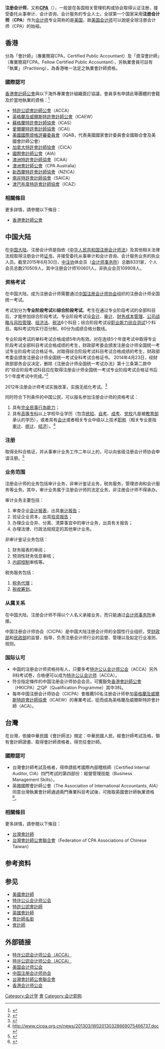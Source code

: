 {{Wwv}}
{{会计|expanded=会计资格认证}}

'''注册会计师'''，又称'''[[CPA|CPA]]'''（{{lang-en|'''C'''ertified '''P'''ublic '''A'''ccountant}}），一般是在各国相关管理机构或协会取得认证注册，接受委托从事审计、会计咨询、会计服务的专业人士。全球第一个国家采用'''注册会计师'''（'''CPA'''）作为[[会计师|会计师]]专业简称的是[[美国|美国]]，故[[美国会计师|美国会计师]]可以說是全球注册会计师（CPA）的始祖。
== 香港 ==
分為「會計師」（專業簡寫CPA，Certified Public Accountant）及「資深會計師」（專業簡寫FCPA，Fellow Certified Public Accountant），另執業會員可註有「執業」（Practising），為香港唯一法定之執業會計師資格。
=== 國際認可 ===
[[香港會計師公會|香港會計師公會]]與以下海外專業會計組織簽訂協議，會員享有申請此等團體的會籍及於當地執業的資格：<ref>{{cite web|url=https://www.hkicpa.org.hk:443/en/Membership/Registration-and-licensing/Recognition-of-overseas-bodies|title=Recognition of overseas bodies|website=Hong Kong Institute of Certified Public Accountants}}</ref>

* [[特許公認會計師公會|特許公認會計師公會]]（ACCA）
* [[英格蘭及威爾斯特許會計師公會|英格蘭及威爾斯特許會計師公會]]（ICAEW）
* [[蘇格蘭特許會計師協會|蘇格蘭特許會計師協會]]（ICAS）
* [[愛爾蘭特許會計師協會|愛爾蘭特許會計師協會]]（ICAI）
* [[美國國際資格評審委員會|美國國際資格評審委員會]]（IQAB，代表美國國家會計委員會全國聯合會及美國會計師公會）
* [[加拿大特許會計師協會|加拿大特許會計師協會]]（CICA）
* [[國際會計師公會|國際會計師公會]]（AIA）
* [[澳洲特許會計師協會|澳洲特許會計師協會]]（ICAA）
* [[澳洲會計師公會|澳洲會計師公會]]（CPA Australia）
* [[新西蘭特許會計師協會|新西蘭特許會計師協會]]（NZICA）
* [[南非特許會計師協會|南非特許會計師協會]]（SAICA）
* [[津巴布韋特許會計師協會|津巴布韋特許會計師協會]]（ICAZ）

=== 相關條目 ===
更多詳情，請參閱以下條目：
* [[香港會計師公會|香港會計師公會]]

== 中国大陆 ==
{{wikisource|中华人民共和国注册会计师法}}{{See also|中国注册会计师}}
在[[中国大陆|中国大陆]]，注册会计师是指依《[[:wikisource:中华人民共和国注册会计师法|中华人民共和国注册会计师法]]》及其他相关法律法规取得注册会计师[[证书|证书]]，并接受委托从事审计和会计咨询、会计服务业务的执业人员。截至2015年6月30日，[[中注协|中注协]]体会员（[[会计师事务所|会计师事务所]]）总数8331家，个人会员总数210509人，其中注册会计师100601人，非执业会员109908人。

=== 资格考试 ===
在中国大陆，成为注册会计师需要通过[[中国注册会计师协会|中国注册会计师协会]]组织的注册会计师全国统一考试。

考试划分为'''专业阶段考试'''和'''综合阶段考试'''。考生在通过专业阶段考试的全部科目后，才能参加综合阶段考试。专业阶段考试设[[会计|会计]]、[[审计|审计]]、[[财务成本管理|财务成本管理]]、[[公司战略与风险管理|公司战略与风险管理]]、[[经济法|经济法]]、[[税法|税法]]6个科目；综合阶段考试设[[职业能力综合测试|职业能力综合测试]]1个科目。每科考试均实行百分制，60分为成绩合格分数线。

专业阶段考试的单科考试合格成绩5年内有效。对在连续5个年度考试中取得专业阶段考试全部科目考试合格成绩的考生，财政部考委会颁发注册会计师全国统一考试专业阶段考试合格证书。对取得综合阶段考试科目考试合格成绩的考生，财政部考委会颁发注册会计师全国统一考试全科考试合格证书。
2014年4月23日，经财政部部务会议决定，删除《注册会计师全国统一考试办法》第十三条第二款中的“综合阶段考试科目应在取得注册会计师全国统一考试专业阶段考试合格证书后5个年度考试中完成。”<ref>{{cite web|url=http://www.cicpa.org.cn/news/201404/t20140427_44645.html|title=中华人民共和国财政部令第75号——财政部关于修改《注册会计师全国统一考试办法》的决定|website=www.cicpa.org.cn}}</ref>

2012年注册会计师考试实施改革，实施无纸化考试。<ref>{{Cite web |url=http://www.cpato.com/Article/zx/201211/167.html |title=存档副本 |access-date=2012-11-23 |archive-url=https://web.archive.org/web/20150604234651/http://www.cpato.com/Article/zx/201211/167.html |archive-date=2015-06-04 |dead-url=yes }}</ref>

同时符合下列条件的中国公民，可以报名参加注册会计师的资格考试：
# 具有[[行為能力#完全行為能力人|完全民事]][[行為能力|行為能力]]；
# 具有[[專科學校#中华人民共和国的专科学校|高等专科]]以上学校毕业学历（包含[[普通高等学校招生全国统一考试|统招]]、[[高等教育自学考试|自考]]、[[成人高等学校招生全国统一考试|成考]]、[[中共中央党校|党校]]凡是被[[中华人民共和国教育部|教育部]]承认的学历），或者具有[[会计|会计]]或者相关专业中级以上技术[[职称|职称]]（相关专业是指[[审计|审计]]、[[统计学|统计]]、[[经济学|经济]]）。<ref>http://www.cicpa.org.cn/news/201303/W020130328669075466737.doc</ref>

=== 注册 ===
取得全科合格证，并从事审计业务工作二年以上的，可以向省级注册会计师协会申请注册。<ref>{{cite web |url=http://www.cicpa.org.cn/news/200903/t20090326_15615.htm |title=存档副本 |accessdate=2009-05-19 |deadurl=yes |archiveurl=https://web.archive.org/web/20090330092915/http://www.cicpa.org.cn/news/200903/t20090326_15615.htm |archivedate=2009-03-30 }}</ref>

=== 业务范围 ===
{{seealso|中国注册会计师执业准则}}

注册会计师的业务包括审计业务，非审计鉴证业务，税务服务，管理咨询和会计服务等业务。其中，审计业务属于注册会计师的法定业务，非注册会计师不得承办。

审计业务主要包括：
# 审查企业[[財務報表|会计报表]]，出具[[审计报告|审计报告]]；
# 验证企业资本，出具[[验资报告|验资报告]]；
# 办理企业合并、分离、清算事宜中的审计业务，出具有关报告；
# 办理法律、行政法规规定的其他审计业务。

非审计鉴证业务包括：
# 财务报表的审阅；
# 预测性财务信息审核；
# [[内部控制|内部控制]]审核等。

税务服务包括：
# [[税务代理|税务代理]]；
# [[税收筹划|税收筹划]]。

=== 从属关系 ===
在中国大陆，注册会计师不得以个人名义承接业务，而只能通过[[会计师事务所|会计师事务所]]承接。

中国注册会计师协会（CICPA）是中国大陆注册会计师的全国性行业组织，受[[中华人民共和国财政部|财政部]]和[[中华人民共和国民政部|民政部]]的监督、指导，负责注册会计师行业的监督、管理以及拟定行业准则、规则。

=== 国际认可 ===
* 中国的注册会计师资格持有人，只要多考[[特许公认会计师公会|特许公认会计师公会]]（ACCA）另外8科考试卷，合格便可以成为[[特许公认会计师|特许公认会计师]]（ACCA）。
* 符合指定條件的中国注册会计师协会会员，可獲豁免[[香港會計師公會|香港會計師公會]]（HKICPA）之QP（Qualification Programme）其中3科。
* 每年中国注册会计师协会（CICPA）會推薦50名注册会计师參加[[英國會計師|英格蘭及威爾斯特許會計師協會]]（ICAEW）的專業考試，從而成為英格蘭及威爾斯特許會計師（ACA）。

== 台灣==
{{wikisource|會計師法 (民國106年立法107年公布)}}

在台灣，依據中華民國《會計師法》規定：中華民國人民，經會計師考試及格，領有會計師證書、取得會計師資格者，得充任會計師。

===國際認可===
* 台灣會計師考試及格者，得申請抵考國際內部稽核師（Certified Internal Auditor, CIA）四門考試的第四部份：經營管理技能（Business Management Skills）。
* 英國國際會計師公會（The Association of International Accountants, AIA）同意台灣執業會計師通過兩門專業科目考試後，可換取英國會計師執業資格<ref>{{cite web|url=http://www.aiaworldwide.com/taiwan-aia-cpa-conversion-programme|title=TAIWAN AIA CPA CONVERSION PROGRAMME - Association of International Accountants|website=www.aiaworldwide.com}}</ref>。

===相關條目===
更多詳情，請參閱以下條目：
* [[台灣會計師|台灣會計師]]
* [[中華民國會計師公會全國聯合會|台灣會計師公會聯合會]]（Federation of CPA Associations of Chinese Taiwan）

== 参考资料==
{{reflist}}

== 参见 ==
* [[美國會計師|美國會計師]]
* [[特许公认会计师公会|特许公认会计师公会]]
* [[特許公認會計師|特許公認會計師]]
* [[英國會計師|英國會計師]]
* [[會計師名銜|會計師名銜]]
* [[會計師|會計師]]

== 外部链接 ==
* [http://www.accaglobal.com 特许公認会计师公会（ACCA）]{{en}}
* [http://cn.accaglobal.com 特许公認会计师公会（ACCA）]{{zh-cn}}
* [http://www.aicpa.org 美国会计师公会]{{en}}
* [http://www.cicpa.org.cn 中国注册会计师协会]{{zh-cn}}
* [https://web.archive.org/web/20121108012445/http://www.roccpa.org.tw/home.php 台灣會計師公會聯合會]{{zh-tw}}
* [http://www.hkicpa.org.hk 香港会计师公会]{{en}}

[[Category:会计学|Category:会计学]]
[[Category:職業|會]]
[[Category:会计职称|Category:会计职称]]